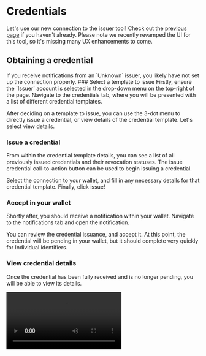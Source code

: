 
# Credentials

Let's use our new connection to the issuer tool!
Check out the [previous page](./connections) if you haven't already.
Please note we recently revamped the UI for this tool, so it's missing many UX enhancements to come.

## Obtaining a credential

<Callout type="warning">
  If you receive notifications from an `Unknown` issuer, you likely have not set up the connection properly.
</Callout>

<Steps>
### Select a template to issue
Firstly, ensure the `Issuer` account is selected in the drop-down menu on the top-right of the page.
Navigate to the credentials tab, where you will be presented with a list of different credential templates.

After deciding on a template to issue, you can use the 3-dot menu to directly issue a credential, or view details of the credential template.
Let's select view details. 

### Issue a credential
From within the credential template details, you can see a list of all previously issued credentials and their revocation statuses.
The issue credential call-to-action button can be used to begin issuing a credential.

Select the connection to your wallet, and fill in any necessary details for that credential template.
Finally, click issue!

### Accept in your wallet
Shortly after, you should receive a notification within your wallet.
Navigate to the notifications tab and open the notification.

You can review the credential issuance, and accept it.
At this point, the credential will be pending in your wallet, but it should complete very quickly for Individual identifiers.

### View credential details
Once the credential has been fully received and is no longer pending, you will be able to view its details.
</Steps>

<video src="https://ucarecdn.com/3b5c2ddf-44c9-465a-8d69-a092f8567660/" class="wide-asset" type="video/mp4" controls />
<video src="https://ucarecdn.com/fa81b560-1acd-4e20-9e87-eecea9dffc3f/" type="video/mp4" controls />

## Presenting your credential

<Steps>
### Navigate to the presentation request screen
Firstly, switch to the `Verifier` account within the tool using the drop-down on the top right.
You should now be able to navigate to the request presentation page.
Here, you will be able to see a history of presentation requests.

<Callout type="warning">
  The presentation request list will be lost on reload, and the status won't update.
  This is a work in progress!
</Callout>

### Request a presentation
Using the call-to-action button, we can select a connection to request a presentation from, and specify the credential template type.

You can also optionally request specific attribute values for any attributes available in that credential template type.

<Callout type="info">
  You can also request a presentation from the connections 3-dot menu, as long as you have the verifier account selected.
</Callout>

### Present credential
You should now receive a notification within the wallet requesting a presentation.
The notification will contain information on the connection, and what the connection is requesting you to present.

If you hold a credential that matches the criteria, you can choose to present it.
You can even present revoked credentials — this is because some credentials might have a revocation grace period, or there might be some use-case where you need to present it for auditory purposes after revocation.

Once the presentation has completed, it will be reflected in the connection history and the notification will be automatically deleted.
</Steps>

<video src="https://ucarecdn.com/6f23ccdd-9689-47eb-8dcb-f95d46792eba/" class="wide-asset" type="video/mp4" controls />
<video src="https://ucarecdn.com/07d0ef5a-fd42-4bfb-be32-1c6d3d9ccccb/" type="video/mp4" controls />

## Credential revocation
Most credentials will have an issued or revoked status.
Let's try revoking our new credential.

<Steps>
### Select credential to revoke
You must switch back to the `Issuer` account to revoke credentials.
You can revoke credentials from the credential template details view.
As a reminder, this page can be reached by navigating to the credentials tab, clicking the 3-dot menu of a particular credential template and viewing the details.

### Revoke
You can now revoke any credential that has been issued, as long as it hasn't already been revoked.
Click the 3-dot menu for a specific issued credential, and revoke it.

You will now receive a notification in your wallet that your credential has been revoked.
The credential will also disappear from the main credential lists, and can now be found in `Archived & Revoked` section.
This is accessible at the bottom of the credential list — check out the video in the archived section below.
</Steps>

<video src="https://ucarecdn.com/544b36e5-cca4-440b-b64d-040dc3293a33/" class="wide-asset" type="video/mp4" controls />

## Archiving and deletion
You are free to archive any credentials within your wallet, or delete them if you no longer have use for them.
Archiving is kept as a feature to historically track credentials that you won't be presenting anymore.

Credentials can be archived from within the credential details view.
Once archived, they will appear in the `Archived & Revoked` section at the bottom of the credential list.
As mentioned, any revoked credentials will also appear here.

From here, you can bulk delete any archived or revoked credentials as you see fit!

<video src="https://ucarecdn.com/cb590c6b-c01b-4aa8-b83c-75bda7a9013b/" type="video/mp4" controls />
